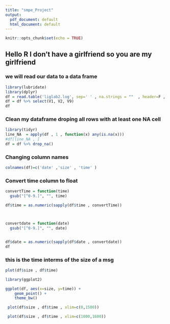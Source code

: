 ```yaml
---
title: "smpe_Project"
output:
  pdf_document: default
  html_document: default
---
```


```r
knitr::opts_chunk$set(echo = TRUE)
```

## Hello R I don't have a girlfriend so you are my girlfriend

### we will read our data to a data frame 

```r
library(lubridate)
library(dplyr)
df = read.table('liglab2.log', sep=' ' , na.strings = ""  , header=F , fill = TRUE  )
df = df %>% select(V1, V2, V9) 
df
```


### Clean my dataframe droping all rows with at least one NA cell 


```r

library(tidyr)
line_NA  = apply(df , 1 , function(x) any(is.na(x)))
#df[line_NA , ]
df = df %>% drop_na()

```


### Changing column names

```r
colnames(df)=c('date' ,'size' , 'time' )

```

### Convert time column to float
```r
convertTime = function(time)
  gsub("[^0-9.]", "", time)

df$time = as.numeric(sapply(df$time , convertTime))



convertdate = function(date)
  gsub("[^0-9.]", "", date)


df$date = as.numeric(sapply(df$date , convertdate))
df

```


### this is the time interms of the size of a msg
```r
plot(df$size , df$time)
```







```r
library(ggplot2)

ggplot(df, aes(x=size, y=time)) + 
    geom_point() +
    theme_bw() 
```





```r

 plot(df$size , df$time , xlim=c(0,1500))

```

```r
 plot(df$size , df$time , xlim=c(1000,1600))

```







































